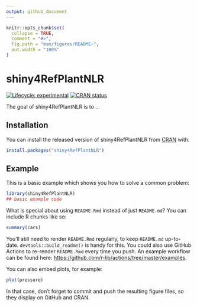 ```yaml
---
output: github_document
---
```


<!-- README.md is generated from README.Rmd. Please edit that file -->

```r
knitr::opts_chunk$set(
  collapse = TRUE,
  comment = "#>",
  fig.path = "man/figures/README-",
  out.width = "100%"
)
```

# shiny4RefPlantNLR

<!-- badges: start -->
[![Lifecycle: experimental](https://img.shields.io/badge/lifecycle-experimental-orange.svg)](https://lifecycle.r-lib.org/articles/stages.html#experimental)
[![CRAN status](https://www.r-pkg.org/badges/version/shiny4RefPlantNLR)](https://CRAN.R-project.org/package=shiny4RefPlantNLR)
<!-- badges: end -->

The goal of shiny4RefPlantNLR is to ...

## Installation

You can install the released version of shiny4RefPlantNLR from [CRAN](https://CRAN.R-project.org) with:

``` r
install.packages("shiny4RefPlantNLR")
```

## Example

This is a basic example which shows you how to solve a common problem:

```r
library(shiny4RefPlantNLR)
## basic example code
```

What is special about using `README.Rmd` instead of just `README.md`? You can include R chunks like so:

```r
summary(cars)
```

You'll still need to render `README.Rmd` regularly, to keep `README.md` up-to-date. `devtools::build_readme()` is handy for this. You could also use GitHub Actions to re-render `README.Rmd` every time you push. An example workflow can be found here: <https://github.com/r-lib/actions/tree/master/examples>.

You can also embed plots, for example:

```r
plot(pressure)
```

In that case, don't forget to commit and push the resulting figure files, so they display on GitHub and CRAN.
